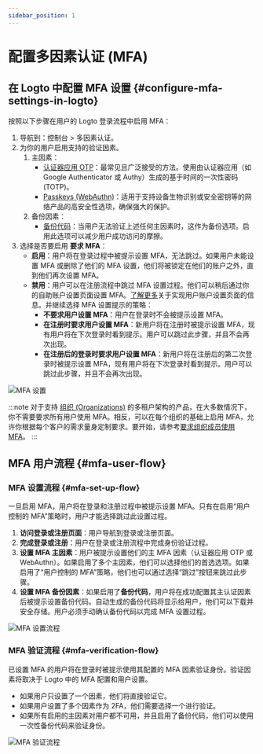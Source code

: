 ```yaml
---
sidebar_position: 1
---
```


# 配置多因素认证 (MFA)

## 在 Logto 中配置 MFA 设置 \{#configure-mfa-settings-in-logto}

按照以下步骤在用户的 Logto 登录流程中启用 MFA：

1. 导航到：<CloudLink to="/mfa">控制台 > 多因素认证</CloudLink>。
2. 为你的用户启用支持的验证因素。
   1. 主因素：
      - [认证器应用 OTP](/end-user-flows/mfa/authenticator-app-otp)：最常见且广泛接受的方法。使用由认证器应用（如 Google Authenticator 或 Authy）生成的基于时间的一次性密码 (TOTP)。
      - [Passkeys (WebAuthn)](/end-user-flows/mfa/webauthn)：适用于支持设备生物识别或安全密钥等的网络产品的高安全性选项，确保强大的保护。
   2. 备份因素：
      - [备份代码](/end-user-flows/mfa/backup-codes)：当用户无法验证上述任何主因素时，这作为备份选项。启用此选项可以减少用户成功访问的摩擦。
3. 选择是否要启用 **要求 MFA**：
   - **启用**：用户将在登录过程中被提示设置 MFA，无法跳过。如果用户未能设置 MFA 或删除了他们的 MFA 设置，他们将被锁定在他们的账户之外，直到他们再次设置 MFA。
   - **禁用**：用户可以在注册流程中跳过 MFA 设置过程。他们可以稍后通过你的自助账户设置页面设置 MFA。[了解更多](/end-user-flows/account-settings/)关于实现用户账户设置页面的信息。并继续选择 MFA 设置提示的策略：
     - **不要求用户设置 MFA**：用户在登录时不会被提示设置 MFA。
     - **在注册时要求用户设置 MFA**：新用户将在注册时被提示设置 MFA，现有用户将在下次登录时看到提示。用户可以跳过此步骤，并且不会再次出现。
     - **在注册后的登录时要求用户设置 MFA**：新用户将在注册后的第二次登录时被提示设置 MFA，现有用户将在下次登录时看到提示。用户可以跳过此步骤，并且不会再次出现。

![MFA 设置](./assets/configure-mfa.png)

:::note
对于支持 [组织 (Organizations)](/organizations) 的多租户架构的产品，在大多数情况下，你不需要要求所有用户使用 MFA。相反，可以在每个组织的基础上启用 MFA，允许你根据每个客户的需求量身定制要求。要开始，请参考[要求组织成员使用 MFA](/organizations/organization-management#require-mfa-for-organization-members)。
:::

## MFA 用户流程 \{#mfa-user-flow}

### MFA 设置流程 \{#mfa-set-up-flow}

一旦启用 MFA，用户将在登录和注册过程中被提示设置 MFA。只有在启用“用户控制的 MFA”策略时，用户才能选择跳过此设置过程。

1. **访问登录或注册页面**：用户导航到登录或注册页面。
2. **完成登录或注册**：用户在登录或注册流程中完成身份验证过程。
3. **设置 MFA 主因素**：用户被提示设置他们的主 MFA 因素（认证器应用 OTP 或 WebAuthn）。如果启用了多个主因素，他们可以选择他们的首选选项。如果启用了“用户控制的 MFA”策略，他们也可以通过选择“跳过”按钮来跳过此步骤。
4. **设置 MFA 备份因素**：如果启用了**备份代码**，用户将在成功配置其主认证因素后被提示设置备份代码。自动生成的备份代码将显示给用户，他们可以下载并安全存储。用户必须手动确认备份代码以完成 MFA 设置过程。

![MFA 设置流程](./assets/link-mfa.png)

### MFA 验证流程 \{#mfa-verification-flow}

已设置 MFA 的用户将在登录时被提示使用其配置的 MFA 因素验证身份。验证因素将取决于 Logto 中的 MFA 配置和用户设置。

- 如果用户只设置了一个因素，他们将直接验证它。
- 如果用户设置了多个因素作为 2FA，他们需要选择一个进行验证。
- 如果所有启用的主因素对用户都不可用，并且启用了备份代码，他们可以使用一次性备份代码来验证身份。

![MFA 验证流程](./assets/verify-mfa.png)
